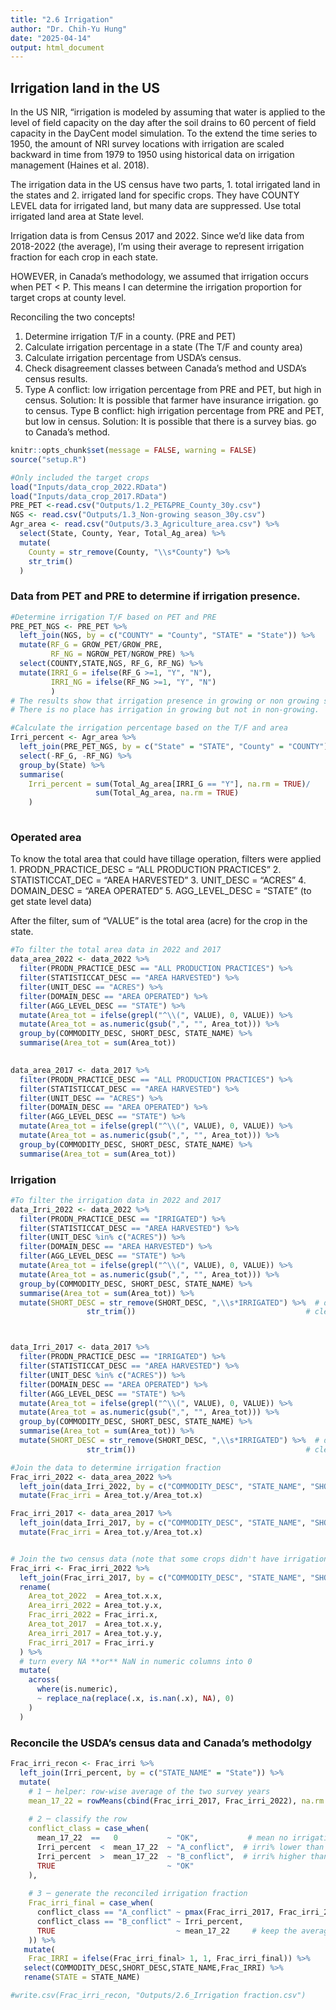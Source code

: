 ```yaml
---
title: "2.6 Irrigation"
author: "Dr. Chih-Yu Hung"
date: "2025-04-14"
output: html_document
---
```


## Irrigation land in the US

In the US NIR, "irrigation is modeled by assuming that water is applied to the level of field capacity on the day after the soil drains to 60 percent of field capacity in the DayCent model simulation. To the extend the time series to 1950, the amount of NRI survey locations with irrigation are scaled backward in time from 1979 to 1950 using historical data on irrigation management
(Haines et al. 2018).


The irrigation data in the US census have two parts, 1. total irrigated land in the states and 2. irrigated land for specific crops. They have COUNTY LEVEL data for irrigated land, but many data are suppressed. Use total irrigated land area at State level. 

Irrigation data is from Census 2017 and 2022. Since we'd like data from 2018-2022 (the average), I'm using their average to represent irrigation fraction for each crop in each state. 


HOWEVER, in Canada's methodology, we assumed that irrigation occurs when PET < P. This means I can determine the irrigation proportion for target crops at county level. 

Reconciling the two concepts! 

1. Determine irrigation T/F in a county. (PRE and PET)
2. Calculate irrigation percentage in a state (The T/F and county area)
3. Calculate irrigation percentage from USDA's census. 
4. Check disagreement classes between Canada's method and USDA's census results. 
5. Type A conflict: low irrigation percentage from PRE and PET, but high in census. 
              Solution: It is possible that farmer have insurance irrigation. go to census. 
   Type B conflict: high irrigation percentage from PRE and PET, but low in census. 
              Solution: It is possible that there is a survey bias. go to Canada's method.     



```r
knitr::opts_chunk$set(message = FALSE, warning = FALSE)
source("setup.R")

#Only included the target crops
load("Inputs/data_crop_2022.RData")
load("Inputs/data_crop_2017.RData")
PRE_PET <-read.csv("Outputs/1.2_PET&PRE_County_30y.csv")
NGS <- read.csv("Outputs/1.3_Non-growing season_30y.csv")
Agr_area <- read.csv("Outputs/3.3_Agriculture_area.csv") %>%
  select(State, County, Year, Total_Ag_area) %>%
  mutate(
    County = str_remove(County, "\\s*County") %>%
    str_trim()
  )
```

### Data from PET and PRE to determine if irrigation presence.


```r
#Determine irrigation T/F based on PET and PRE
PRE_PET_NGS <- PRE_PET %>% 
  left_join(NGS, by = c("COUNTY" = "County", "STATE" = "State")) %>%
  mutate(RF_G = GROW_PET/GROW_PRE,
         RF_NG = NGROW_PET/NGROW_PRE) %>%
  select(COUNTY,STATE,NGS, RF_G, RF_NG) %>%
  mutate(IRRI_G = ifelse(RF_G >=1, "Y", "N"),
         IRRI_NG = ifelse(RF_NG >=1, "Y", "N")
         )
# The results show that irrigation presence in growing or non growing seasons is sync. 
# There is no place has irrigation in growing but not in non-growing.

#Calculate the irrigation percentage based on the T/F and area
Irri_percent <- Agr_area %>%
  left_join(PRE_PET_NGS, by = c("State" = "STATE", "County" = "COUNTY")) %>%
  select(-RF_G, -RF_NG) %>%
  group_by(State) %>%
  summarise(
    Irri_percent = sum(Total_Ag_area[IRRI_G == "Y"], na.rm = TRUE)/
                   sum(Total_Ag_area, na.rm = TRUE)
    )
  
```

### Operated area
To know the total area that could have tillage operation, filters were applied
1. PRODN_PRACTICE_DESC = "ALL PRODUCTION PRACTICES"
2. STATISTICCAT_DEC = "AREA HARVESTED"
3. UNIT_DESC = "ACRES"
4. DOMAIN_DESC = "AREA OPERATED"
5. AGG_LEVEL_DESC = "STATE"  (to get state level data)

After the filter, sum of "VALUE" is the total area (acre) for the crop in the state.


```r
#To filter the total area data in 2022 and 2017
data_area_2022 <- data_2022 %>%
  filter(PRODN_PRACTICE_DESC == "ALL PRODUCTION PRACTICES") %>%
  filter(STATISTICCAT_DESC == "AREA HARVESTED") %>%
  filter(UNIT_DESC == "ACRES") %>%
  filter(DOMAIN_DESC == "AREA OPERATED") %>%
  filter(AGG_LEVEL_DESC == "STATE") %>%
  mutate(Area_tot = ifelse(grepl("^\\(", VALUE), 0, VALUE)) %>%
  mutate(Area_tot = as.numeric(gsub(",", "", Area_tot))) %>%   
  group_by(COMMODITY_DESC, SHORT_DESC, STATE_NAME) %>%
  summarise(Area_tot = sum(Area_tot))
  

data_area_2017 <- data_2017 %>%
  filter(PRODN_PRACTICE_DESC == "ALL PRODUCTION PRACTICES") %>%
  filter(STATISTICCAT_DESC == "AREA HARVESTED") %>%
  filter(UNIT_DESC == "ACRES") %>%
  filter(DOMAIN_DESC == "AREA OPERATED") %>%
  filter(AGG_LEVEL_DESC == "STATE") %>%
  mutate(Area_tot = ifelse(grepl("^\\(", VALUE), 0, VALUE)) %>%
  mutate(Area_tot = as.numeric(gsub(",", "", Area_tot))) %>%   
  group_by(COMMODITY_DESC, SHORT_DESC, STATE_NAME) %>%
  summarise(Area_tot = sum(Area_tot))

```


### Irrigation

``` r
#To filter the irrigation data in 2022 and 2017
data_Irri_2022 <- data_2022 %>%
  filter(PRODN_PRACTICE_DESC == "IRRIGATED") %>%
  filter(STATISTICCAT_DESC == "AREA HARVESTED") %>%
  filter(UNIT_DESC %in% c("ACRES")) %>% 
  filter(DOMAIN_DESC == "AREA HARVESTED") %>%
  filter(AGG_LEVEL_DESC == "STATE") %>%
  mutate(Area_tot = ifelse(grepl("^\\(", VALUE), 0, VALUE)) %>%
  mutate(Area_tot = as.numeric(gsub(",", "", Area_tot))) %>%   
  group_by(COMMODITY_DESC, SHORT_DESC, STATE_NAME) %>%
  summarise(Area_tot = sum(Area_tot)) %>%
  mutate(SHORT_DESC = str_remove(SHORT_DESC, ",\\s*IRRIGATED") %>%  # drop the phrase
                 str_trim())                                      # clean up any spaces



data_Irri_2017 <- data_2017 %>%
  filter(PRODN_PRACTICE_DESC == "IRRIGATED") %>%
  filter(STATISTICCAT_DESC == "AREA HARVESTED") %>%
  filter(UNIT_DESC %in% c("ACRES")) %>% 
  filter(DOMAIN_DESC == "AREA OPERATED") %>%
  filter(AGG_LEVEL_DESC == "STATE") %>%
  mutate(Area_tot = ifelse(grepl("^\\(", VALUE), 0, VALUE)) %>%
  mutate(Area_tot = as.numeric(gsub(",", "", Area_tot))) %>%   
  group_by(COMMODITY_DESC, SHORT_DESC, STATE_NAME) %>%
  summarise(Area_tot = sum(Area_tot)) %>%
  mutate(SHORT_DESC = str_remove(SHORT_DESC, ",\\s*IRRIGATED") %>%  # drop the phrase
                 str_trim())                                      # clean up any spaces

#Join the data to determine irrigation fraction
Frac_irri_2022 <- data_area_2022 %>%
  left_join(data_Irri_2022, by = c("COMMODITY_DESC", "STATE_NAME", "SHORT_DESC")) %>%
  mutate(Frac_irri = Area_tot.y/Area_tot.x)

Frac_irri_2017 <- data_area_2017 %>%
  left_join(data_Irri_2017, by = c("COMMODITY_DESC", "STATE_NAME", "SHORT_DESC")) %>%
  mutate(Frac_irri = Area_tot.y/Area_tot.x)


# Join the two census data (note that some crops didn't have irrigation in 2017)
Frac_irri <- Frac_irri_2022 %>%
  left_join(Frac_irri_2017, by = c("COMMODITY_DESC", "STATE_NAME", "SHORT_DESC"))%>%
  rename(
    Area_tot_2022  = Area_tot.x.x,
    Area_irri_2022 = Area_tot.y.x,
    Frac_irri_2022 = Frac_irri.x,
    Area_tot_2017  = Area_tot.x.y,
    Area_irri_2017 = Area_tot.y.y,
    Frac_irri_2017 = Frac_irri.y
  ) %>% 
  # turn every NA **or** NaN in numeric columns into 0
  mutate(
    across(
      where(is.numeric),
      ~ replace_na(replace(.x, is.nan(.x), NA), 0)
    )
  )

```

### Reconcile the USDA's census data and Canada's methodolgy

```r
Frac_irri_recon <- Frac_irri %>%
  left_join(Irri_percent, by = c("STATE_NAME" = "State")) %>%
  mutate(
    # 1 ─ helper: row-wise average of the two survey years
    mean_17_22 = rowMeans(cbind(Frac_irri_2017, Frac_irri_2022), na.rm = TRUE),
    
    # 2 ─ classify the row
    conflict_class = case_when(
      mean_17_22  ==   0           ~ "OK",           # mean no irrigation even PET > PRE
      Irri_percent  <  mean_17_22  ~ "A_conflict",  # irri% lower than survey avg
      Irri_percent  >  mean_17_22  ~ "B_conflict",  # irri% higher than survey avg
      TRUE                         ~ "OK"
    ),
    
    # 3 ─ generate the reconciled irrigation fraction
    Frac_irri_final = case_when(
      conflict_class == "A_conflict" ~ pmax(Frac_irri_2017, Frac_irri_2022, na.rm = TRUE),
      conflict_class == "B_conflict" ~ Irri_percent,
      TRUE                           ~ mean_17_22     # keep the average when they agree
    )) %>%
   mutate(
    Frac_IRRI = ifelse(Frac_irri_final> 1, 1, Frac_irri_final)) %>%
   select(COMMODITY_DESC,SHORT_DESC,STATE_NAME,Frac_IRRI) %>%
   rename(STATE = STATE_NAME)  

#write.csv(Frac_irri_recon, "Outputs/2.6_Irrigation fraction.csv")

```






